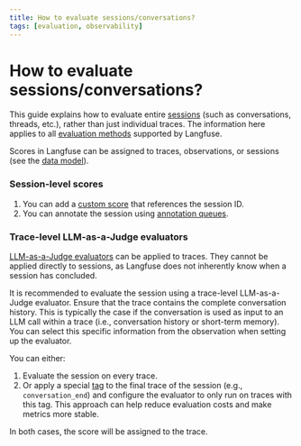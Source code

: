 ```yaml
---
title: How to evaluate sessions/conversations?
tags: [evaluation, observability]
---
```


# How to evaluate sessions/conversations?

This guide explains how to evaluate entire [sessions](/docs/observability/features/sessions) (such as conversations, threads, etc.), rather than just individual traces.
The information here applies to all [evaluation methods](/docs/evaluation/overview) supported by Langfuse.

Scores in Langfuse can be assigned to traces, observations, or sessions (see the [data model](/docs/evaluation/evaluation-methods/data-model)).

### Session-level scores

1. You can add a [custom score](/docs/evaluation/evaluation-methods/custom-scores) that references the session ID.
2. You can annotate the session using [annotation queues](/docs/evaluation/evaluation-methods/annotation#annotation-queues).

### Trace-level LLM-as-a-Judge evaluators

[LLM-as-a-Judge evaluators](/docs/evaluation/evaluation-methods/llm-as-a-judge) can be applied to traces.
They cannot be applied directly to sessions, as Langfuse does not inherently know when a session has concluded.

It is recommended to evaluate the session using a trace-level LLM-as-a-Judge evaluator. Ensure that the trace contains the complete conversation history. This is typically the case if the conversation is used as input to an LLM call within a trace (i.e., conversation history or short-term memory). You can select this specific information from the observation when setting up the evaluator.

You can either:

1. Evaluate the session on every trace.
2. Or apply a special [tag](/docs/observability/features/tags) to the final trace of the session (e.g., `conversation_end`) and configure the evaluator to only run on traces with this tag. This approach can help reduce evaluation costs and make metrics more stable.

In both cases, the score will be assigned to the trace.
